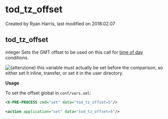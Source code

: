 
# tod_tz_offset 

 Created by  Ryan Harris, last modified on 2018.02.07

## tod_tz_offset

integer Sets the GMT offset to be used on this call for [time of day](../FreeSWITCH-Explained/Dialplan/Time-of-Day-and-Holiday-Routing_6586868.mdx#about) conditions.

![(attenzione)](/images/icons/emoticons/warning.svg) this variable must actually be set before the comparison, so either set it inline, transfer, or set it in the user directory.

**Usage**

To set the offset global in `conf/vars.xml`:

```xml
<X-PRE-PROCESS cmd="set" data="tod_tz_offset=5"/>
```

```xml
<action application="set" data="tod_tz_offset=5"/>
```


